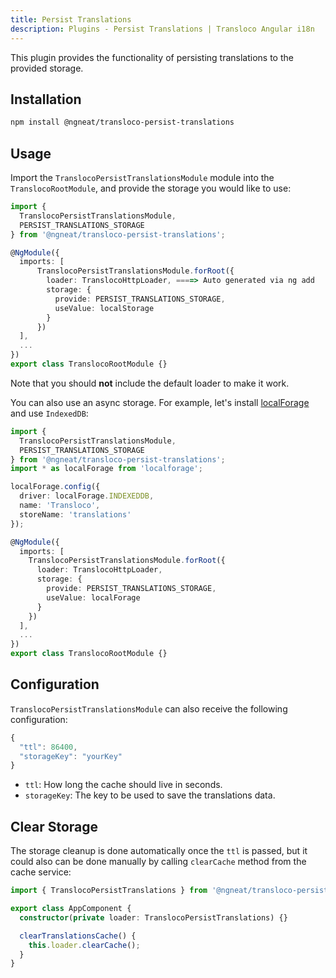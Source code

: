 ```yaml
---
title: Persist Translations
description: Plugins - Persist Translations | Transloco Angular i18n
---
```


This plugin provides the functionality of persisting translations to the provided storage.

## Installation
```bash
npm install @ngneat/transloco-persist-translations
```

## Usage
Import the `TranslocoPersistTranslationsModule` module into the `TranslocoRootModule`, and provide the storage you would like to use:

```ts title="transloco-root.module.ts"
import {
  TranslocoPersistTranslationsModule,
  PERSIST_TRANSLATIONS_STORAGE
} from '@ngneat/transloco-persist-translations';

@NgModule({
  imports: [
      TranslocoPersistTranslationsModule.forRoot({
        loader: TranslocoHttpLoader, ====> Auto generated via ng add
        storage: {
          provide: PERSIST_TRANSLATIONS_STORAGE,
          useValue: localStorage
        }
      })
  ],
  ...
})
export class TranslocoRootModule {}
```

Note that you should **not** include the default loader to make it work.

You can also use an async storage. For example, let's install [localForage](https://github.com/localForage/localForage) and use `IndexedDB`:

```ts title="transloco-root.module.ts"
import {
  TranslocoPersistTranslationsModule,
  PERSIST_TRANSLATIONS_STORAGE
} from '@ngneat/transloco-persist-translations';
import * as localForage from 'localforage';

localForage.config({
  driver: localForage.INDEXEDDB,
  name: 'Transloco',
  storeName: 'translations'
});

@NgModule({
  imports: [
    TranslocoPersistTranslationsModule.forRoot({
      loader: TranslocoHttpLoader,
      storage: {
        provide: PERSIST_TRANSLATIONS_STORAGE,
        useValue: localForage
      }
    })
  ],
  ...
})
export class TranslocoRootModule {}
```

## Configuration
`TranslocoPersistTranslationsModule` can also receive the following configuration:

```ts
{
  "ttl": 86400,
  "storageKey": "yourKey"
}
```

- `ttl`: How long the cache should live in seconds.
- `storageKey`: The key to be used to save the translations data.

## Clear Storage
The storage cleanup is done automatically once the `ttl` is passed, but it could also can be done manually by calling `clearCache` method from the cache service:

```ts title="app.component.ts"
import { TranslocoPersistTranslations } from '@ngneat/transloco-persist-translations';

export class AppComponent {
  constructor(private loader: TranslocoPersistTranslations) {}

  clearTranslationsCache() {
    this.loader.clearCache();
  }
}
```

